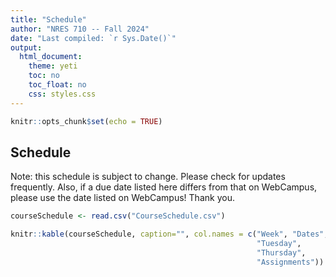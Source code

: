 ```yaml
---
title: "Schedule"
author: "NRES 710 -- Fall 2024"
date: "Last compiled: `r Sys.Date()`"
output: 
  html_document: 
    theme: yeti
    toc: no
    toc_float: no
    css: styles.css
---
```


```r
knitr::opts_chunk$set(echo = TRUE)
```

## Schedule

Note: this schedule is subject to change. Please check for updates frequently. Also, if a due date listed here differs from that on WebCampus, please use the date listed on WebCampus! Thank you.

```r
courseSchedule <- read.csv("CourseSchedule.csv")
```

```r
knitr::kable(courseSchedule, caption="", col.names = c("Week", "Dates",
                                                       "Tuesday",
                                                       "Thursday",
                                                       "Assignments"))
```

